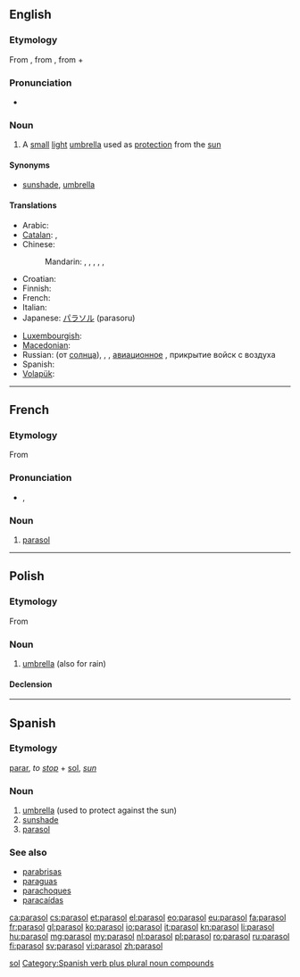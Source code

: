 {{also|Parasol}}
==English==

===Etymology===
From {{etyl|fr}} {{term|parasol|lang=fr}}, from {{etyl|it}} {{term|parasole|lang=it}}, from {{term|para-#Etymology 2|para-|to shield}} + {{term|sole||sun|lang=it}}

===Pronunciation===
* {{audio|En-us-parasol.ogg|Audio (US)}}

===Noun===
{{en-noun}}

# A [[small]] [[light]] [[umbrella]] used as [[protection]] from the [[sun]]

====Synonyms====
* {{sense|small light umbrella}} [[sunshade]], [[umbrella]]

====Translations====
{{trans-top|umbrella used as protection from the sun}}
* Arabic: {{t|ar|شمسية}}
* [[Catalan]]: {{t|ca|para-sol|m}}, {{t|ca|ombrel·la|f}}
* Chinese:
*: Mandarin: {{t-|cmn|遮陽傘|sc=Hani}}, {{t-|cmn|遮阳伞|tr=zhēyángsǎn|sc=Hani}}, {{t-|cmn|太陽傘|sc=Hani}}, {{t-|cmn|太阳伞|tr=tàiyángsǎn|sc=Hani}}, {{t-|cmn|陽傘|sc=Hani}}, {{t-|cmn|阳伞|tr=yángsǎn|sc=Hani}}
* Croatian: {{t-|hr|suncobran|m|alt=sȕncobrān}}
* Finnish: {{t|fi|auringonvarjo}}
* French: {{t+|fr|ombrelle|f}}
* Italian: {{t+|it|parasole|m}}
* Japanese: [[パラソル]] (parasoru)
{{trans-mid}}
* [[Luxembourgish]]: {{t|lb|Sonneprabbeli|m}}
* [[Macedonian]]: {{t|mk|сонцобран|m|tr=sóncobran}}
* Russian: {{t+|ru|зонтик|m}} (от [[солнца]]), <!--(obsolete)-->{{t|ru|тент|m}}, <!--(''[[aviation]]'')-->{{t|ru|парасоль}}, <!--(military)-->[[авиационное]] {{t|ru|прикрытие|n}}, прикрытие войск с воздуха
* Spanish: {{t-|es|parasol}}
* [[Volapük]]: {{t|vo|solajelöm}}
{{trans-bottom}}

----

==French==

===Etymology===
From {{etyl|it|fr}} {{term|parasole|lang=it}}

[[Category:French words prefixed with para-|sol]]

===Pronunciation===
* {{IPA|/pa.ʁa.sɔl/|lang=fr}}, {{X-SAMPA||lang=fr}}

===Noun===
{{fr-noun|m}}

# [[#Noun|parasol]]

----

==Polish==

===Etymology===
From {{etyl|it|pl}} {{term|parasole|lang=it}}

===Noun===
{{infl|pl|noun|g=m}}

# [[umbrella]] (also for rain)

====Declension====
{{pl-decl-noun
|parasol|parasole
|parasola|parasoli
|parasolowi|parasolom
|parasol|parasole
|parasolem|parasolami
|parasolu|parasolach
|parasolu|parasole
}}

----

==Spanish==

===Etymology===
[[parar]], ''to [[stop]]'' + [[sol]], ''[[sun]]''

===Noun===
{{es-noun|m|pl=parasoles}}

# [[umbrella]] (used to protect against the sun)
# [[sunshade]]
# [[#English|parasol]]

===See also===
* [[parabrisas]]
* [[paraguas]]
* [[parachoques]]
* [[paracaídas]]

<!-- this one is verb + singular noun -->

[[Category:Spanish verb plus plural noun compounds]]

[[ca:parasol]]
[[cs:parasol]]
[[et:parasol]]
[[el:parasol]]
[[eo:parasol]]
[[eu:parasol]]
[[fa:parasol]]
[[fr:parasol]]
[[gl:parasol]]
[[ko:parasol]]
[[io:parasol]]
[[it:parasol]]
[[kn:parasol]]
[[li:parasol]]
[[hu:parasol]]
[[mg:parasol]]
[[my:parasol]]
[[nl:parasol]]
[[pl:parasol]]
[[ro:parasol]]
[[ru:parasol]]
[[fi:parasol]]
[[sv:parasol]]
[[vi:parasol]]
[[zh:parasol]]